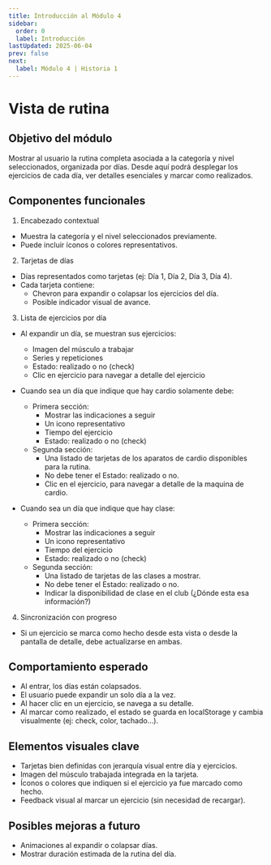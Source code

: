 ```yaml
---
title: Introducción al Módulo 4
sidebar:
  order: 0
  label: Introducción
lastUpdated: 2025-06-04
prev: false
next:
  label: Módulo 4 | Historia 1
---
```

# Vista de rutina

## Objetivo del módulo
Mostrar al usuario la rutina completa asociada a la categoría y
nivel seleccionados, organizada por días. Desde aquí podrá desplegar
los ejercicios de cada día, ver detalles esenciales y marcar como realizados.

## Componentes funcionales

1. Encabezado contextual
  - Muestra la categoría y el nivel seleccionados previamente.
  - Puede incluir íconos o colores representativos.

2. Tarjetas de días
  - Días representados como tarjetas (ej: Día 1, Día 2, Día 3, Día 4).
  - Cada tarjeta contiene:
    - Chevron para expandir o colapsar los ejercicios del día.
    - Posible indicador visual de avance.
3. Lista de ejercicios por día

  - Al expandir un día, se muestran sus ejercicios:
    - Imagen del músculo a trabajar
    - Series y repeticiones
    - Estado: realizado o no (check)
    - Clic en ejercicio para navegar a detalle del ejercicio

  - Cuando sea un día que indique que hay cardio solamente debe:
    - Primera sección:
      - Mostrar las indicaciones a seguir
      - Un icono representativo
      - Tiempo del ejercicio
      - Estado: realizado o no (check)
    - Segunda sección:
      - Una listado de tarjetas de los aparatos de cardio disponibles para la rutina.
      - No debe tener el Estado: realizado o no.
      - Clic en el ejercicio, para navegar a detalle de la maquina de cardio.

  - Cuando sea un día que indique que hay clase:
    - Primera sección:
      - Mostrar las indicaciones a seguir
      - Un icono representativo
      - Tiempo del ejercicio
      - Estado: realizado o no (check)
    - Segunda sección:
      - Una listado de tarjetas de las clases a mostrar.
      - No debe tener el Estado: realizado o no.
      - Indicar la disponibilidad de clase en el club (¿Dónde esta esa información?)

4. Sincronización con progreso
  - Si un ejercicio se marca como hecho desde esta vista o desde la pantalla de detalle, debe actualizarse en ambas.

## Comportamiento esperado
  - Al entrar, los días están colapsados.
  - El usuario puede expandir un solo día a la vez.
  - Al hacer clic en un ejercicio, se navega a su detalle.
  - Al marcar como realizado, el estado se guarda en localStorage y cambia visualmente (ej: check, color, tachado...).

## Elementos visuales clave
  - Tarjetas bien definidas con jerarquía visual entre día y ejercicios.
  - Imagen del músculo trabajada integrada en la tarjeta.
  - Íconos o colores que indiquen si el ejercicio ya fue marcado como hecho.
  - Feedback visual al marcar un ejercicio (sin necesidad de recargar).

## Posibles mejoras a futuro
  - Animaciones al expandir o colapsar días.
  - Mostrar duración estimada de la rutina del día.